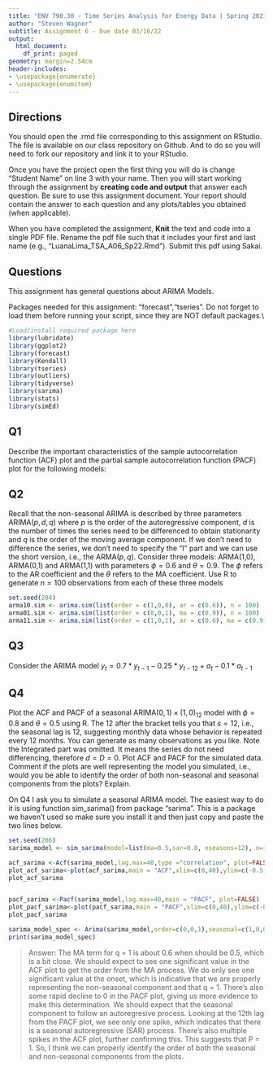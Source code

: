 ```yaml
---
title: "ENV 790.30 - Time Series Analysis for Energy Data | Spring 2021"
author: "Steven Wagner"
subtitle: Assignment 6 - Due date 03/16/22
output:
  html_document:
    df_print: paged
geometry: margin=2.54cm
header-includes:
- \usepackage{enumerate}
- \usepackage{enumitem}
---
```

  
## Directions
  
  You should open the .rmd file corresponding to this assignment on RStudio. The file is available on our class repository on Github. And to do so you will need to fork our repository and link it to your RStudio.  

Once you have the project open the first thing you will do is change "Student Name" on line 3 with your name. 
Then you will start working through the assignment by  **creating code and output** that answer each question. Be sure to use this assignment document. Your report should contain the answer to each question and any plots/tables you obtained (when applicable).

When you have completed the assignment, **Knit** the text and code into a single PDF file. Rename the pdf file such that it includes your first and last name (e.g., "LuanaLima_TSA_A06_Sp22.Rmd"). Submit this pdf using Sakai. 

## Questions 

This assignment has general questions about ARIMA Models. 

Packages needed for this assignment: "forecast","tseries". Do not forget to load them before running your script, since they are NOT default packages.\\

```r
#Load/install required package here
library(lubridate)
library(ggplot2)
library(forecast)  
library(Kendall)
library(tseries)
library(outliers)
library(tidyverse)
library(sarima)
library(stats)
library(simEd)
```


## Q1
Describe the important characteristics of the sample autocorrelation function (ACF) plot and the partial sample autocorrelation function (PACF) plot for the following models: 

\begin{enumerate}[label=(\alph*)]

\item AR(2)

> Answer: The AR model has a longer memory. The ACF for the AR models will decay exponentially with time while the PACF will identify the order of the AR model. Therefore, a model with AR(2) will have a PACF plot where the p = 2 and the two lags will have a significant impact on the result in t = 0 (or the current value depends on its own 2 previous values). Visually, this will look like two bars that are statistically significant followed by bars that hover around the correlation of 0. The bars would likely be positive, because this is more often true of AR models. 

\item MA(1)

> Answer: The opposite is true of a moving average plot, which visually looks more staggered. The PACF model will decay exponentially. However, the AcF model will identify the order of the MA model. Here, q = 1, so there will be one bar that is statistically significant (or only lag of 1 has a significant impact on the next period's result). It is often that there's negative autocorrelation at lag 1, so this bar will be negative. This all means that only the previous deviation will impact the current deviation.

\end{enumerate}

## Q2
Recall that the non-seasonal ARIMA is described by three parameters ARIMA$(p,d,q)$ where $p$ is the order of the autoregressive component, $d$ is the number of times the series need to be differenced to obtain stationarity and $q$ is the order of the moving average component. If we don't need to difference the series, we don't need to specify the "I" part and we can use the short version, i.e., the ARMA$(p,q)$. Consider three models: ARMA(1,0), ARMA(0,1) and ARMA(1,1) with parameters $\phi=0.6$ and $\theta= 0.9$. The $\phi$ refers to the AR coefficient and the $\theta$ refers to the MA coefficient. Use R to generate $n=100$ observations from each of these three models

```r
set.seed(204)
arma10.sim <- arima.sim(list(order = c(1,0,0), ar = c(0.6)), n = 100)
arma01.sim <- arima.sim(list(order = c(0,0,1), ma = c(0.9)), n = 100)
arma11.sim <- arima.sim(list(order = c(1,0,1), ar = c(0.6), ma = c(0.9)), n = 100)
```


\begin{enumerate}[label=(\alph*)]

\item Plot the sample ACF for each of these models in one window to facilitate comparison (Hint: use command $par(mfrow=c(1,3))$ that divides the plotting window in three columns).  

```r
plot_arma10 <- Acf(arma10.sim,lag.max=40, type="correlation", plot=FALSE)
plot_arma01 <- Acf(arma01.sim,lag.max=40, type="correlation", plot=FALSE)
plot_arma11 <-Acf(arma11.sim,lag.max=40,type ="correlation", plot=FALSE)

par(mfrow=c(1,3))
plot_use_1<-plot(plot_arma10,main = "AR = 1",xlim=c(0,40),ylim=c(-0.5,1))
plot_use_2<-plot(plot_arma01,main = "MA = 1",xlim=c(0,40),ylim=c(-0.5,1))
plot_use_3<-plot(plot_arma11,main = "ARMA (1,1)",xlim=c(0,40),ylim=c(-0.5,1))

```


\item Plot the sample PACF for each of these models in one window to facilitate comparison.  

```r

plot_parma10 <- Pacf(arma10.sim,lag.max=40, main = "PACF", plot=FALSE)
plot_parma01 <- Pacf(arma01.sim,lag.max=40, main = "PACF", plot=FALSE)
plot_parma11 <-Pacf(arma11.sim,lag.max=40,main = "PACF", plot=FALSE)

par(mfrow=c(1,3))
plot_use_4<-plot(plot_parma10,main = "AR = 1",xlim=c(0,40),ylim=c(-0.5,1))
plot_use_5<-plot(plot_parma01,main = "MA = 1",xlim=c(0,40),ylim=c(-0.5,1))
plot_use_6<-plot(plot_parma11,main = "ARMA (1,1)",xlim=c(0,40),ylim=c(-0.5,1))
```

\item Look at the ACFs and PACFs. Imagine you had these plots for a data set and you were asked to identify the model, i.e., is it AR, MA or ARMA and the order of each component. Would you be identify them correctly? Explain your answer.

> Answer: The first plot (AR = 1) is supposed to be a autoregressive process with one lag having a statistically significant impact. The ACF plot exhibits exponential decay and the PACF plot shows one significant lag. This is indicative of an AR model with a p = 1, which is what we'd expect. The second plot (MA = 1) should be a moving average plot with the previous deviation having an impact on the current deviation. The ACF plot appears to have one significant value while the PACF plot attenuates to zero over time. So, I'd say that it's an MA process with an order of q = 1. The last plot should be an ARMA with p = 1 and q = 1. The ACF plot exhibits some rapid decline and the future levels don't seem to diminish as fast as the the MA = 1 plot. There are two values of significance and a more rapid decline than the AR = 1 plot. The PACF plot's first two lags are quite significant in opposite directions with up to three lags indicating some sort of significance. The pattern shows some gradual approach to zero. I think it would be difficult to say what this is. The ACF plot does look quite a bit like the AR process and the PACF plot looks more like the MA process. So, I might say that it is an ARMA model with q = 2 (from the ACF plot) and p = 3 (from the PACF plot).


\item Compare the ACF and PACF values R computed with the theoretical values you provided for the coefficients. Do they match? Explain your answer.
```r

arma10_100 <- Arima(arma10.sim,order=c(1,0,0),include.drift=TRUE)
print(arma10_100)
arma01_100 <- Arima(arma01.sim,order=c(0,0,1),include.drift=TRUE)
print(arma01_100)
arma11_100 <- Arima(arma11.sim,order=c(1,0,1),include.drift=TRUE)
print(arma11_100)

```

> Answer: Ignoring the moving average coefficient of q = 0.9 and looking at whether p = 0.6, we see the coefficient in the AR = 1 plot to be 0.5149. In the ARMA model, this is 0.474 (and the moving average coefficient is 1). So, the model is close to the theoretical value if we just look at the AR = 1 plot and a bit farther when we look at the ARMA model. The MA = 1 where q should be 0.9 is a near match (q = 0.91)


\item Increase number of observations to $n=1000$ and repeat parts (a)-(d).


```r
set.seed(205)
arma10.sim2 <- arima.sim(list(order = c(1,0,0), ar = c(0.6)), n = 1000)
arma01.sim2 <- arima.sim(list(order = c(0,0,1), ma = c(0.9)), n = 1000)
arma11.sim2 <- arima.sim(list(order = c(1,0,1), ar = c(0.6), ma = c(0.9)), n = 1000)

```


\begin{enumerate}[label=(\alph*)]

\item Plot the sample ACF for each of these models in one window to facilitate comparison (Hint: use command $par(mfrow=c(1,3))$ that divides the plotting window in three columns).  

```r
plot_arma10 <- Acf(arma10.sim2,lag.max=40, type="correlation", plot=FALSE)
plot_arma01 <- Acf(arma01.sim2,lag.max=40, type="correlation", plot=FALSE)
plot_arma11 <-Acf(arma11.sim2,lag.max=40,type ="correlation", plot=FALSE)

par(mfrow=c(1,3))
plot_use_1<-plot(plot_arma10,main = "AR = 1",xlim=c(0,40),ylim=c(-0.5,1))
plot_use_2<-plot(plot_arma01,main = "MA = 1",xlim=c(0,40),ylim=c(-0.5,1))
plot_use_3<-plot(plot_arma11,main = "ARMA (1,1)",xlim=c(0,40),ylim=c(-0.5,1))

```


\item Plot the sample PACF for each of these models in one window to facilitate comparison.  

```r

plot_parma10 <- Pacf(arma10.sim,lag.max=40, main = "PACF", plot=FALSE)
plot_parma01 <- Pacf(arma01.sim,lag.max=40, main = "PACF", plot=FALSE)
plot_parma11 <-Pacf(arma11.sim,lag.max=40,main = "PACF", plot=FALSE)

par(mfrow=c(1,3))
plot_use_4<-plot(plot_parma10,main = "AR = 1",xlim=c(0,40),ylim=c(-0.5,1))
plot_use_5<-plot(plot_parma01,main = "MA = 1",xlim=c(0,40),ylim=c(-0.5,1))
plot_use_6<-plot(plot_parma11,main = "ARMA (1,1)",xlim=c(0,40),ylim=c(-0.5,1))
```

\item Look at the ACFs and PACFs. Imagine you had these plots for a data set and you were asked to identify the model, i.e., is it AR, MA or ARMA and the order of each component. Would you be identify them correctly? Explain your answer.

> Answer: The ACF plots stay closer to zero faster with 1,000 records in the sample compared to using just 100 records over time (perhaps an indication of greater precision). However, the ACF plot for the AR = 1 and MA = 1 plot is very different using 1,000 records compared to the one with 100 records. It looks  closer to the AR = 1 plot, with a decay.  The PACF plots look pretty similar to each other with similar levels of significance. 
As before, the first plot (AR = 1) is supposed to be a autoregressive process with one lag having a statistically significant impact. Also as before, the ACF plot exhibits exponential decay and the PACF plot shows one significant lag. This is indicative of an AR model with a p = 1, which is what we'd expect and found with 100 records. The second plot (MA = 1) should be a moving average plot with the previous deviation having an impact on the current deviation. Like before, the ACF plot appears to have one significant value while the PACF plot attenuates to zero over time. So, I'd say that it's an MA process with an order of q = 1 as we found in the other. The last plot should be an ARMA with p = 1 and q = 1. The ACF plot exhibits a more gradual decline. There are about five values of significance instead of 2) and a similar pattern to the AR = 1 plot. The PACF plot has three lags that are quite significant in a similar pattern to when the n = 100. Given the very exponential decline in the ACF plot and the significance of the three lags in the PACF plot, I'd be inclined to say this was an autoregressive plot with a p = 3, which was different from my conclusion where n = 100 and I was inclined to say it could be an ARMA model.


\item Compare the ACF and PACF values R computed with the theoretical values you provided for the coefficients. Do they match? Explain your answer.
```r

arma10_1000 <- Arima(arma10.sim2,order=c(1,0,0),include.drift=TRUE)
print(arma10_1000)
arma01_1000 <- Arima(arma01.sim2,order=c(0,0,1),include.drift=TRUE)
print(arma01_1000)
arma11_1000 <- Arima(arma11.sim2,order=c(1,0,1),include.drift=TRUE)
print(arma11_1000)

```
> Answer: Ignoring the moving average coefficient of q = 0.9 and looking at whether p = 0.6, we see the coefficient in the AR = 1 plot to be 0.62, which was much closer than when we had n = 100 (0.5149), indicating greater precision. In the ARMA model, this is 0.665 (and the moving average coefficient is 0.9147). So, the model is close to the theoretical value if we just look at the AR = 1 plot and also for the ARMA model. Both more precisely estimated the theoretical model across the board.


\end{enumerate}

## Q3

Consider the ARIMA model $y_t=0.7*y_{t-1}-0.25*y_{t-12}+a_t-0.1*a_{t-1}$

\begin{enumerate}[label=(\alph*)]

\item Identify the model using the notation ARIMA$(p,d,q)(P,D,Q)_ s$, i.e., identify the integers $p,d,q,P,D,Q,s$ (if possible) from the equation.

> Answer: Here, there is one lag of y identified, so the p = 1 (the AR term). There is one lag of the MA term (deviation) so the p = 1. The only seasonal term specified here is one seasonal autoregressive term (SAR), so P = 1. There is no seasonal Q term, so this is 0. Neither of the difference terms are specified here (d or D), so these are assumed to be 0. So, we get an ARIMA(1,0,1)(1,0,0)s model.

\item Also from the equation what are the values of the parameters, i.e., model coefficients. 

> Answer: The coefficient for the AR term is 0.7. The coefficient on the SAR term is -0.25. The coefficient on the MA term is -0.1. 

\end{enumerate}
## Q4

Plot the ACF and PACF of a seasonal ARIMA$(0, 1)\times(1, 0)_{12}$ model with $\phi =0 .8$ and $\theta = 0.5$ using R. The $12$ after the bracket tells you that $s=12$, i.e., the seasonal lag is 12, suggesting monthly data whose behavior is repeated every 12 months. You can generate as many observations as you like. Note the Integrated part was omitted. It means the series do not need differencing, therefore $d=D=0$. Plot ACF and PACF for the simulated data. Comment if the plots are well representing the model you simulated, i.e., would you be able to identify the order of both non-seasonal and seasonal components from the plots? Explain.

On Q4 I ask you to simulate a seasonal ARIMA model. The easiest way to do it is using function sim_sarima() from package "sarima". This is a package we haven't used so make sure you install it and then just copy and paste the two lines below.
```r
set.seed(206)
sarima_model <- sim_sarima(model=list(ma=0.5,sar=0.8, nseasons=12), n=1000) 

acf_sarima <-Acf(sarima_model,lag.max=40,type ="correlation", plot=FALSE)
plot_acf_sarima<-plot(acf_sarima,main = "ACF",xlim=c(0,40),ylim=c(-0.5,1))
plot_acf_sarima


pacf_sarima <-Pacf(sarima_model,lag.max=40,main = "PACF", plot=FALSE)
plot_pacf_sarima<-plot(pacf_sarima,main = "PACF",xlim=c(0,40),ylim=c(-0.5,1))
plot_pacf_sarima

sarima_model_spec <- Arima(sarima_model,order=c(0,0,1),seasonal=c(1,0,0),include.drift=TRUE)
print(sarima_model_spec)

```
> Answer: The MA term for q = 1 is about 0.6 when should be 0.5, which is a bit close. We should expect to see one significant value in the ACF plot to get the order from the MA process. We do only see one significant value at the onset, which is indicative that we are properly representing the non-seasonal component and that q = 1. There's also some rapid decline to 0 in the PACF plot, giving us more evidence to make this determination. We should expect that the seasonal component to follow an autoregresive process. Looking at the 12th lag from the PACF plot, we see only one spike, which indicates that there is a seasonal autoregressive (SAR) process. There's also multiple spikes in the ACF plot, further confirming this. This suggests that P = 1. So, I think we can properly identify the order of both the seasonal and non-seasonal components from the plots.
